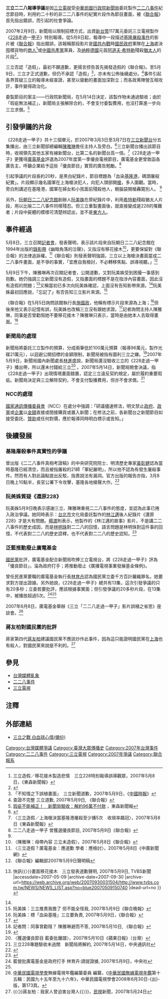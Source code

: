
'''三立二二八報導爭議'''是因[[三立電視|三立電視]]受[[中華民國行政院新聞局|中華民國行政院新聞局]]委託製作[[二二八事件|二二八事件]]紀念節目時，利用約二十秒的非二二八事件的紀實片段作為節目畫面，被《[[聯合報|聯合報]]》首先指出錯誤，而引起的社會爭論。

2007年2月9日，新聞局以限制招標方式，出資[[新台幣|新台幣]]117萬元委託三立電視製作《[[二二八事件|228]]走過一[[甲子|甲子]]》特別報導。從5月8日起，報導中一段描述[[基隆大屠殺|基隆屠殺事件]]的影片被《[[聯合報|聯合報]]》指出錯誤，該報稱那段影片是[[國共內戰|國共內戰]]時[[國民政府|國民政府]]軍隊在[[上海|上海]]處決囤積貨物的[[商人|商人]]<ref name="tvbs"> 三立造假／移花接木製造悲情　三立228特別報導誤導觀眾，2007年5月8日，《東森新聞報》</ref>或[[中國共產黨|中國共產黨]]黨員，及[[納粹德國|纳粹德國]]元首[[阿道夫·希特勒|阿道夫·希特勒]]殘殺[[猶太人|猶太人]]的片段<ref>{{Cite web|title=三立影帶／三立基隆屠殺 三來源逐一檢視│TVBS新聞網|url=https://news.tvbs.com.tw/politics/325168|access-date=2022-04-20|last=TVBS|work=TVBS|language=zh-tw}}</ref>。

三立否認「造假」，最初不願道歉，更揚言控告首先揭發造假的《聯合報》。至5月9日，三立才正式道歉，但仍不承認「造假」<ref name=ct01>「不知情之下誤植畫面」　三立新聞道歉，2007年5月9日，《[[中國時報|中國時報]]》</ref>，亦未有公佈後續處分。<ref>查證不完整 三立道歉, 2007年5月9日, 《聯合報》</ref>事件引起各界質疑三立的報導未經查證，甚至以聳動的畫面加深對立；而各政黨陣營互相攻訐，事件變得政治化。

委製節目的案主——行政院新聞局，在5月14日決定，該製作物未通過驗收；由於「瑕疵無法補正」，新聞局主張解除合約，不會支付委製費用，也沒打算進一步向三立求償。<ref>[http://www.ettoday.com/2007/05/14/301-2096574.htm 瑕疵不能補正！　新聞局驗收：解約96萬不付款] {{Wayback|url=http://www.ettoday.com/2007/05/14/301-2096574.htm |date=20070516164122 }}，東森新聞報</ref>

== 引發爭議的片段 ==
《228走過一甲子》共十三個單元，於2007年3月3日至3月7日在[[三立新聞台|三立新聞台]]分五集播出，由三立新聞部總編輯[[陳雅琳|陳雅琳]]擔任主持人及旁白。<ref>{{Cite web |url=http://www.ettoday.com/2007/05/08/138-2093357.htm |title=〈三立造假／移花接木製造悲情　三立228特別報導誤導觀眾〉，2007年5月8日《東森新聞報》 |accessdate=2007年5月9日 |archive-date=2007年5月10日 |archive-url=https://web.archive.org/web/20070510035344/http://www.ettoday.com/2007/05/08/138-2093357.htm |dead-url=no }}</ref>三立新聞台播出該節目時，收視領先其他五家有線新聞台，比第二名的新聞台高一倍。<ref name="ett">〈三立造假／上海槍決當基隆港屠殺至少播5次　收視率飆冠〉，2007年5月8日《東森新聞報》</ref>《228走過一甲子》更獲得[[廣電基金|廣電基金]]評選為2007年度第一季優良電視節目，廣電基金更曾致函各廣告主，呼籲企業給予這些「優良節目」實質的廣告勉勵。<ref>二二八走過一甲子 曾獲選優良節目, 2007年5月9日《聯合報》</ref>

引起爭議的片段長約20秒，是黑白紀錄片，節目標題為「血染[[基隆港|基隆港]]，碼頭屠殺紀實」。片段顯示幾名國軍在上海槍決犯人，向犯人頭部開[[槍械|槍]]，多人圍觀。當時，旁白則講述在基隆港，國軍在婦女和小孩面前殘殺他人，朝腦袋開槍轟斃別人。 <ref name="tvbs" />

另外，[[阮朝日二二八紀念館|阮朝日二二八紀念館]]創辦人[[阮美姝|阮美姝]]在原紀錄片中，利用[[希特勒|希特勒]]殘殺猶太人片段，用以比喻二二八事件同樣殘忍。但三立重製畫面後，就直接變成是228的罹難者；片段中屍體的模樣可清楚辨認出，並不是[[東方人|東方人]]。

== 事件經過 ==
5月8日，三立召開[[記者會|記者會]]，發表聲明，表示該片段來自阮朝日二二八紀念館在1994年出版的[[錄影帶|錄影帶]]《幽暗角落的泣聲》，又指沒有移花接木<ref> 〈陳雅琳：母帶內容 三立未造假〉，2007年5月8日《聯合報》</ref>，更要保留對《聯合報》的法律追訴權。<ref>〈三立造假？廣電基金：應道歉 學者：應檢討〉，2007年5月8日《中廣新聞網》</ref>《聯合報》則發表聲明強調，三立以上海槍決畫面當成二二八事件畫面，是不爭的事實，「宜應自我檢討，不必轉移焦點、誤導視聽。」<ref>《聯合報》編輯部2007年5月9日聲明稿</ref>

5月9日下午，陳雅琳再次召開記者會，公開道歉，又對阮美姝受到困擾一事感到抱歉。她仍強調三立新聞沒有造假，又指畫面的標題不是在指涉內容畫面，因此沒有造假的問題；<ref name =sorry>{{Cite web |url=http://www.tvbs.com.tw/NEWS/NEWS_LIST.asp?no=blue20070509150740 |title=三立影帶／{{〈}}快訊{{〉}}畫面移花接木　三立發表道歉聲明, 2007年5月9日, TVBS新聞 |accessdate=2007-05-09 |archive-date=2007-09-30 |archive-url=https://web.archive.org/web/20070930031504/http://www.tvbs.com.tw/NEWS/NEWS_LIST.asp?no=blue20070509150740 |dead-url=no }}</ref>又稱當初已多次向阮美姝確認，上面沒有告知影帶來源。<ref name=sorry />阮美姝最初回應說，「忘記了」有否告知三立影片來源。<ref>阮美姝：三立推責我擔了 但不能全怪我, 2007年5月9日《聯合晚報》</ref>

《聯合報》在5月5日詢問該館執行長[[施國政|施國政]]，他稱有標示片段來源為上海；<ref>阮美姝：標「血染基隆」三立要負責, 2007年5月9日，《聯合報》</ref>但後來他又表示記憶有誤，阮美姝也改稱三立沒有跟她求證。<ref>{{Cite web |url=http://www.tvbs.com.tw/NEWS/NEWS_LIST.asp?no=blue20070509122856 |title=三立影帶／阮美姝：錯用太笨　三立沒來求證, 2007年5月9日, TVBS新聞 |accessdate=2007年5月9日 |archive-date=2007年9月30日 |archive-url=https://web.archive.org/web/20070930023746/http://www.tvbs.com.tw/NEWS/NEWS_LIST.asp?no=blue20070509122856 |dead-url=no }}</ref>記者詢問主持人陳雅琳，同事是否曾勸阻她不要移花接木？陳雅琳只表示，當時是由她本人去取得畫面。<ref>記者問：同事曾勸阻？ 陳雅琳避而不答, 2007年5月10日, 《聯合報》</ref>

=== 新聞局的處理 ===
新聞局將委託三立製作的預算，分成兩筆低於100萬元預算（報導96萬元，製作光碟21萬元），以迴避公開招標的金額限制，新聞局被指有圖利三立之嫌。<ref>{{Cite web |url=http://www.tvbs.com.tw/NEWS/NEWS_LIST.asp?no=blue20070509114623 |title=三立影帶／藍委：新聞局規避採購法　圖利三立, 2007年5月9日, TVBS新聞 |accessdate=2007年5月9日 |archive-date=2007年9月30日 |archive-url=https://web.archive.org/web/20070930022340/http://www.tvbs.com.tw/NEWS/NEWS_LIST.asp?no=blue20070509114623 |dead-url=no }}</ref>2007年5月9日，新聞局國內新聞處長[[林進盛|林進盛]]說，新聞局還沒驗收三立的《228走過一甲子》播出帶，所以還未付錢給三立<ref>〈獲選優良節目 藍委批離譜〉，2007年5月10日《蘋果日報》（台灣）</ref>
。2007年5月14日，新聞局開會決議，指《228走過一甲子》出現情境畫面錯置，認定三立違反契約規定，屬於履約重要瑕疵。新聞局決定與三立解除契約，不會支付製播費用，但亦不會求償。<ref>三立228專題驗收未過關　新聞局將解約, 2007年5月14日，中央通訊社</ref>

=== NCC的處理 ===
[[國家通訊傳播委員會|國家通訊傳播委員會]]（NCC）在處分中強調：「研議儘速修法，明文禁止[[政府|政府]]、[[政黨|政黨]]或[[企業|企業]]以[[金錢|金錢]]直接或間接購買或置入新聞；在修法之前，各新聞台之新聞節目如接受委託、[[贊助|贊助]]或任何對價，應於報導同時明白標示或告知。」

== 後續發展 ==

=== 基隆屠殺事件真實性的爭議 ===
曾出版《二二八事件真相考證稿》的中央研究院院士、明清歷史專家[[黃彰健|黃彰健]]認為當時基隆已經清空，而且被指屠殺的21師「軍紀嚴明」，所以他不認為有發生屠殺事件。然而有人對此論點提出反駁，指責說法有漏洞。官方出版的報告亦指，3月8日晚上10點半，長官公署下令攻擊，基隆各地槍聲大作。<ref>{{Cite web |url=http://www.tvbs.com.tw/news/news_list.asp?no=ghost20070509193105 |title=三立影帶／二二八3/8基隆屠殺？　真相有爭議, 2005年5月9日, TVBS新聞 |accessdate=2007年5月12日 |archive-date=2007年5月15日 |archive-url=https://web.archive.org/web/20070515030737/http://www.tvbs.com.tw/news/news_list.asp?no=ghost20070509193105 |dead-url=no }}</ref>

=== 阮美姝質疑《還原228》 ===
阮美姝5月9日晚表示感謝三立、陳雅琳重視二二八事件的態度，並認為此事已捲入政治爭議。她同時表示：[[台北市|台北市]]文化局委託製作的[[林江邁|林江邁]]後人紀錄片《還原228》才是大有問題。[[楊渡|楊渡]]則表示，他製作的《林江邁的故事》影片，不是講二二八事件的歷史成因，而是[[林明珠|林明珠]]對二二八的回憶，語言問題是林明珠對這件事的回憶，不代表對二二八的歷史詮釋，也不代表對二二八的歷史認知。<ref>{{Cite web |url=http://www.libertytimes.com.tw/2007/new/may/10/today-p9.htm |title=陳雅琳登門道歉 阮美姝：北市府紀錄片才有問題, 2007年5月10，自由時報 |accessdate=2007-05-10 |archive-date=2007-05-12 |archive-url=https://web.archive.org/web/20070512053005/http://www.libertytimes.com.tw/2007/new/may/10/today-p9.htm |dead-url=no }}</ref>

=== 泛藍推動廢止廣電基金 ===
[[國民黨|國民黨]]批評，廣電基金配合新聞局吹捧三立電視台，將《228走過一甲子》評為「優良節目」，淪為政府打手；將推動廢止《廣播電視事業發展基金條例》。

曾任民進黨要職的廣電基金執行長[[林育卉|林育卉]]認為國民黨立委千方百計羅織罪名，她要求對方提出證據。另外她說，《228走過一甲子》總共有13集，這次引發爭議的只有20多秒；立委若要批評，應該根據事實面；但引發爭議的20多秒片段，在13集中，被播放超過5次。<ref>藍營批廣電基金是政府打手 林育卉:請提證據, 2007年5月9日，中央社</ref><ref name="ett" />

2007年6月8日，廣電基金舉辦《三立「二二八走過一甲子」影片誤植之省思》座談會。<ref>[[中華民國電視學會|中華民國電視學會]]無線電視年鑑編纂委員 編纂，《[[中華民國無線電視年鑑|中華民國無線電視年鑑]]第十五輯：民國九十五年至九十六年》，中華民國電視學會2008年6月30日-{出}-版，第173頁。</ref>

=== 蔣友柏對國民黨的批評 ===
蔣家第四代[[蔣友柏|蔣友柏]]建議國民黨不應該炒作此事件，因為這只能證明國民黨在[[上海|上海]]也有殺人，對國民黨來說是不利的。<ref> {{〈}}蔣友柏：我家人曾迫害台灣人{{〉}}，[[民視|民視]]新聞，2007年5月24日</ref>

== 參見 ==
*[[台灣媒體亂象|台灣媒體亂象]]
*[[二二八事件|二二八事件]]
*[[三立電視|三立電視]]

== 注釋 ==
<div class="references-small">
<references/>
</div>
== 外部連結 ==
* [http://blog.udn.com/471027/1605165 三立之戰 白血球心情(備份)]{{Wayback|url=http://blog.udn.com/471027/1605165 |date=20130921060719 }}

{{二二八事件}}

[[Category:台灣媒體爭議|Category:台灣媒體爭議]]
[[Category:臺灣大眾傳播史|Category:臺灣大眾傳播史]]
[[Category:2007年台灣事件|Category:2007年台灣事件]]
[[Category:二二八事件|Category:二二八事件]]
[[Category:三立電視|Category:三立電視]]
[[Category:2007年爭議|Category:2007年爭議]]
[[Category:聯合報系|Category:聯合報系]]